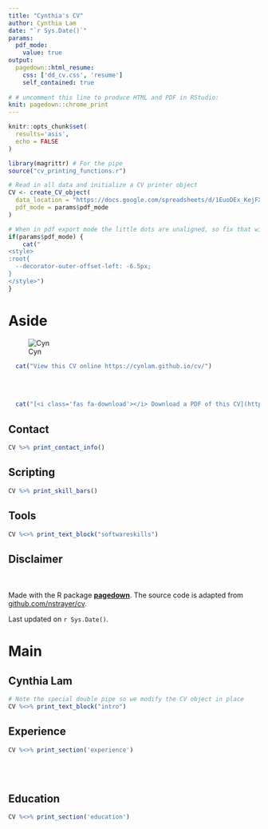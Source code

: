 ---
title: "Cynthia's CV"
author: Cynthia Lam
date: "`r Sys.Date()`"
params:
  pdf_mode:
    value: true
output:
  pagedown::html_resume:
    css: ['dd_cv.css', 'resume']
    self_contained: true
    
# # uncomment this line to produce HTML and PDF in RStudio:
knit: pagedown::chrome_print
---

```{r, include=FALSE}
knitr::opts_chunk$set(
  results='asis', 
  echo = FALSE
)

library(magrittr) # For the pipe
source("cv_printing_functions.r")

# Read in all data and initialize a CV printer object
CV <- create_CV_object(
  data_location = "https://docs.google.com/spreadsheets/d/1EuoDEx_KejFXr0TdJnNFHiSH4XtbxM9LiOJa6zdq9zc/edit#gid=1381329386",  
  pdf_mode = params$pdf_mode
)

```


```{r}
# When in pdf export mode the little dots are unaligned, so fix that with some conditional CSS.
if(params$pdf_mode) {
    cat("
<style>
:root{
  --decorator-outer-offset-left: -6.5px;
}
</style>")
}
```


Aside
================================================================================
![Cyn](https://user-images.githubusercontent.com/57033243/195986831-876c3b27-3c91-4f39-86ce-d1960b06bcf6.gif)


```{r}
  cat("View this CV online https://cynlam.github.io/cv/") 
```
  <br><br>
```{r}
  cat("[<i class='fas fa-download'></i> Download a PDF of this CV](https://github.com/cynlam/cv/cyncv.pdf)")
```




Contact {#contact}
--------------------------------------------------------------------------------

```{r}
CV %>% print_contact_info()
```


Scripting {#skills}
--------------------------------------------------------------------------------

```{r}
CV %>% print_skill_bars()
```


Tools {data-icon=square-poll-vertical}
--------------------------------------------------------------------------------
```{r}
CV %<>% print_text_block("softwareskills") 
```




Disclaimer {#disclaimer}
--------------------------------------------------------------------------------
<br> <br>
Made with the R package [**pagedown**](https://github.com/rstudio/pagedown). 
The source code is adapted from [github.com/nstrayer/cv](https://github.com/nstrayer/cv).

Last updated on `r Sys.Date()`.



Main
================================================================================

Cynthia Lam {#title}
--------------------------------------------------------------------------------

```{r}
# Note the special double pipe so we modify the CV object in place
CV %<>% print_text_block("intro") 
```


Experience {data-icon=laptop}
--------------------------------------------------------------------------------

```{r}
CV %<>% print_section('experience')
```


<!-- These breaks just force a new page so section doesnt get cut off -->
<br>
<br>


Education {data-icon=graduation-cap data-concise=true}
--------------------------------------------------------------------------------

```{r}
CV %<>% print_section('education')
```


<br>
<br>



